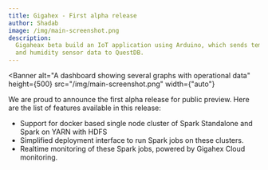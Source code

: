 ```yaml
---
title: Gigahex - First alpha release
author: Shadab
image: /img/main-screenshot.png
description:
  Gigaheax beta build an IoT application using Arduino, which sends temperature
  and humidity sensor data to QuestDB.
---
```



<Banner
  alt="A dashboard showing several graphs with operational data"
  height={500}
  src="/img/main-screenshot.png"
  width={"auto"}
>


</Banner>


We are proud to announce the first alpha release for public preview. Here are
the list of features available in this release:

- Support for docker based single node cluster of Spark Standalone and Spark on
  YARN with HDFS
- Simplified deployment interface to run Spark jobs on these clusters.
- Realtime monitoring of these Spark jobs, powered by Gigahex Cloud monitoring.

<!--truncate-->
